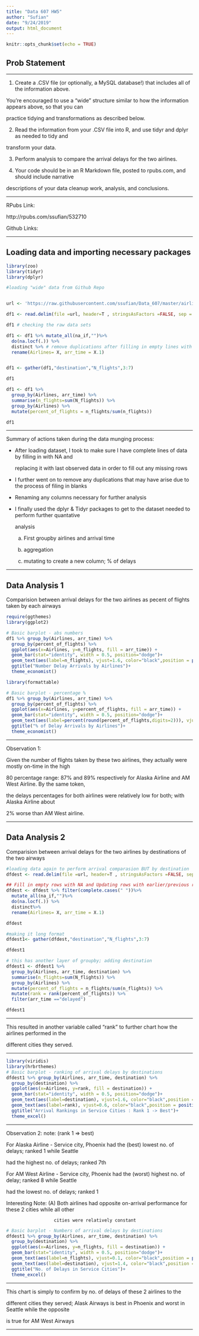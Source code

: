 ---
title: "Data 607 HW5"
author: "Sufian"
date: "9/24/2019"
output: html_document
---

```{r setup, include=FALSE}
knitr::opts_chunk$set(echo = TRUE)
```

## Prob Statement

--------------------------------------------------------------------------------

\clearpage

(1) Create a .CSV file (or optionally, a MySQL database!) that includes all of the information above. 

You’re encouraged to use a “wide” structure similar to how the information appears above, so that you can

practice tidying and transformations as described below. 

(2) Read the information from your .CSV file into R, and use tidyr and dplyr as needed to tidy and

transform your data.   

(3) Perform analysis to compare the arrival delays for the two airlines. 

(4) Your code should be in an R Markdown file, posted to rpubs.com, and should include narrative

descriptions of your data cleanup work, analysis, and conclusions. 

--------------------------------------------------------------------------------

\clearpage

RPubs Link:

http://rpubs.com/ssufian/532710

Github Links:



--------------------------------------------------------------------------------

\clearpage

## Loading data and importing necessary packages

```{r}
library(zoo)
library(tidyr)
library(dplyr)

#loading "wide" data from Github Repo


url <- 'https://raw.githubusercontent.com/ssufian/Data_607/master/airlines.csv'

df1 <- read.delim(file =url, header=T , stringsAsFactors =FALSE, sep = ",")

df1 # checking the raw data sets

df1 <- df1 %>% mutate_all(na_if,"")%>%  
  do(na.locf(.)) %>% 
  distinct %>% # remove duplications after filling in empty lines with previous row
  rename(Airlines= X, arr_time = X.1) 


df1 <- gather(df1,"destination","N_flights",3:7)

df1

df1 <- df1 %>% 
  group_by(Airlines, arr_time) %>% 
  summarise(n_flights=sum(N_flights)) %>% 
  group_by(Airlines) %>% 
  mutate(percent_of_flights = n_flights/sum(n_flights))

df1 

```

--------------------------------------------------------------------------------

\clearpage

Summary of actions taken during the data munging process:

- After loading dataset, I took to make sure I have complete lines of data by filling in with NA and 

  replacing it with last observed data in order to fill out any missing rows
  
- I further went on to remove any duplications that may have arise due to the process of filing in blanks

- Renaming any columns necessary for further analysis

- I finally used the dplyr & Tidyr packages to get to the dataset needed to perform further quantative

   analysis

  (a) First groupby airlines and arrival time
  
  (b) aggregation 
  
  (c) mutating to create a new column; % of delays 

--------------------------------------------------------------------------------

\clearpage

## Data Analysis 1

Comparision between arrival delays for the two airlines as pecent of flights taken by each airways

```{r}
require(ggthemes)
library(ggplot2)

# Basic barplot - abs numbers
df1 %>% group_by(Airlines, arr_time) %>% 
  group_by(percent_of_flights) %>% 
  ggplot(aes(x=Airlines, y=n_flights, fill = arr_time)) +
  geom_bar(stat="identity", width = 0.5, position="dodge")+
  geom_text(aes(label=n_flights), vjust=1.6, color="black",position = position_dodge(0.45), size=3.5)+
  ggtitle("Number Delay Arrivals by Airlines")+
  theme_economist()

```
```{r}
library(formattable)

# Basic barplot - percentage %
df1 %>% group_by(Airlines, arr_time) %>% 
  group_by(percent_of_flights) %>% 
  ggplot(aes(x=Airlines, y=percent_of_flights, fill = arr_time)) +
  geom_bar(stat="identity", width = 0.5, position="dodge")+
  geom_text(aes(label=percent(round(percent_of_flights,digits=2))), vjust=1.6, color="black",position =  position_dodge(0.45),     size=3.5)+
  ggtitle("% of Delay Arrivals by Airlines")+
  theme_economist()
```

--------------------------------------------------------------------------------

\clearpage

Observation 1:

Given the number of flights taken by these two airlines, they actually were mostly on-time in the high 

80 percentage range: 87% and 89% respectively for Alaska Airline and AM West Airline.  By the same token,

the delays percentages for both airlines were relatively low for both; with Alaska Airline about

2% worse than AM West airline.

--------------------------------------------------------------------------------

\clearpage
## Data Analysis 2

Comparision between arrival delays for the two airlines by destinations of the two airways

```{r}
#loading data again to perform arrival comparasion BUT by destination
dfdest <- read.delim(file =url, header=T , stringsAsFactors =FALSE, sep = ",")

## Fill in empty rows with NA and Updating rows with earlier/previous rows values
dfdest <- dfdest %>% filter(complete.cases(" "))%>% 
  mutate_all(na_if,"")%>%  
  do(na.locf(.)) %>% 
  distinct%>% 
  rename(Airlines= X, arr_time = X.1) 

dfdest

#making it long format
dfdest1<- gather(dfdest,"destination","N_flights",3:7)

dfdest1

# this has another layer of groupby; adding destination
dfdest1 <- dfdest1 %>% 
  group_by(Airlines, arr_time, destination) %>% 
  summarise(n_flights=sum(N_flights)) %>% 
  group_by(Airlines) %>% 
  mutate(percent_of_flights = n_flights/sum(n_flights)) %>% 
  mutate(rank = rank(percent_of_flights)) %>% 
  filter(arr_time =="delayed")

dfdest1

```

--------------------------------------------------------------------------------

\clearpage

This resulted in another variable called "rank" to further chart how the airlines performed in the

different cities they served.

--------------------------------------------------------------------------------

\clearpage


```{r}
library(viridis)
library(hrbrthemes)
# Basic barplot - ranking of arrival delays by destinations
dfdest1 %>% group_by(Airlines, arr_time, destination) %>% 
  group_by(destination) %>% 
  ggplot(aes(x=Airlines, y=rank, fill = destination)) +
  geom_bar(stat="identity", width = 0.5, position="dodge")+
  geom_text(aes(label=destination), vjust=1.6, color="black",position = position_dodge(0.55), size=3.00)+
  geom_text(aes(label=rank), vjust=0.6, color="black",position = position_dodge(0.55), size=3.25)+
  ggtitle("Arrival Rankings in Service Cities : Rank 1 -> Best")+
  theme_excel() 

```

--------------------------------------------------------------------------------

\clearpage

Observation 2:  note: (rank 1 => best)

For Alaska Airline - Service city, Phoenix had the (best) lowest no. of delays; ranked 1 while Seattle

had the highest no. of delays; ranked 7th

For AM West Airline - Service city, Phoenix had the (worst) highest no. of delay; ranked 8 while Seattle

had the lowest no. of delays; ranked 1
                      
Interesting Note: (A) Both airlines had opposite on-arrival performance for these 2 cities while all other

                      cities were relatively constant

```{r}
# Basic barplot - Numbers of arrival delays by destinations
dfdest1 %>% group_by(Airlines, arr_time, destination) %>% 
  group_by(destination) %>% 
  ggplot(aes(x=Airlines, y=n_flights, fill = destination)) +
  geom_bar(stat="identity", width = 0.5, position="dodge")+
  geom_text(aes(label=n_flights), vjust=0.1, color="black",position = position_dodge(0.55), size=3.00)+
  geom_text(aes(label=destination), vjust=1.4, color="black",position = position_dodge(0.55), size=3.25)+
  ggtitle("No. of Delays in Service Cities")+
  theme_excel()
```

--------------------------------------------------------------------------------

\clearpage

This chart is simply to confirm by no. of delays of these 2 airlines to the

different cities they served; Alask Airways is best in Phoenix and worst in Seattle while the opposite 

is true for AM West Airways

--------------------------------------------------------------------------------

\clearpage